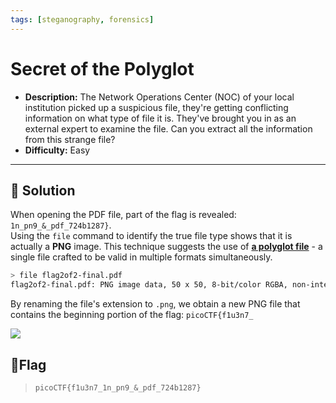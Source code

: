 ---
tags: [steganography, forensics]
---
# Secret of the Polyglot

- **Description:** The Network Operations Center (NOC) of your local institution picked up a suspicious file, they're getting conflicting information on what type of file it is. They've brought you in as an external expert to examine the file. Can you extract all the information from this strange file?
- **Difficulty:** Easy

---

## 🔎 Solution
When opening the PDF file, part of the flag is revealed: `1n_pn9_&_pdf_724b1287}`.  
Using the `file` command to identify the true file type shows that it is actually a **PNG** image. 
This technique suggests the use of **[a polyglot file](https://en.wikipedia.org/wiki/Polyglot_(computing))** - a single file crafted to be valid in multiple formats simultaneously. 
```bash
> file flag2of2-final.pdf 
flag2of2-final.pdf: PNG image data, 50 x 50, 8-bit/color RGBA, non-interlaced
```

By renaming the file's extension to `.png`, we obtain a new PNG file that contains the beginning portion of the flag: `picoCTF{f1u3n7_`
<div style={{ width: '20%', margin: '0 auto' }}>
  <img src={require("./png1.png").default} style={{ width: '100%', height: 'auto' }} />
</div>

## 🚩Flag
> `picoCTF{f1u3n7_1n_pn9_&_pdf_724b1287}`
